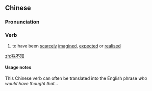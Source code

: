 ==Chinese==
{{zh-forms|type=12}}

===Pronunciation===
{{zh-pron
|m=shū不zhī
|c=syu4 bat1 zi1
|cat=v
}}

===Verb===
{{zh-verb}}

# to have been [[scarcely]] [[imagined]], [[expected]] or [[realised]]

[[zh:殊不知]]

====Usage notes====
This Chinese verb can often be translated into the English phrase ''who would have thought that...''